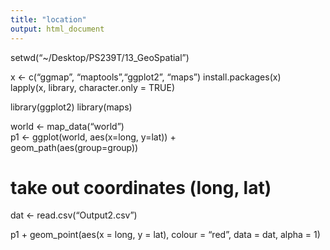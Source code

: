 ```yaml
---
title: "location"
output: html_document
---
```


setwd("~/Desktop/PS239T/13_GeoSpatial")  

x <- c("ggmap", "maptools","ggplot2", "maps")
install.packages(x)                            
lapply(x, library, character.only = TRUE)       

library(ggplot2)
library(maps)
                 
world <- map_data("world")                        
p1 <- ggplot(world, aes(x=long, y=lat)) +   
              geom_path(aes(group=group))   

# take out coordinates (long, lat)
dat <- read.csv("Output2.csv")
              
p1 + geom_point(aes(x = long, y = lat), 
                    colour = "red", data = dat, alpha = 1) 
                    
